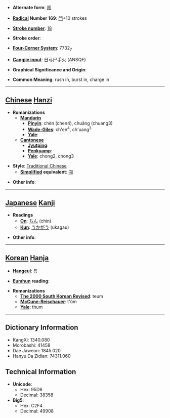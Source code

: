 * '''Alternate form''': [[闯]]

* '''[[Wiktionary:Chinese radical index| Radical]] Number 169''': [[Wiktionary:Chinese radical index 門|門]]+10 strokes

* '''[[Wiktionary:Chinese total strokes index|Stroke number]]''': [[Wiktionary:Chinese total strokes index 18|18]]

* '''Stroke order''': 

* '''[[Wiktionary:Chinese four corner index|Four-Corner System]]''': 7732<sub>7</sub>

* '''[[Wiktionary:Chinese Cangjie index|Cangjie input]]''': 日弓尸手火 (ANSQF)

* '''Graphical Significance and Origin''': 

* '''Common Meaning''': rush in, burst in, charge in

----

== [[Chinese]] [[Hanzi]] ==

* '''Romanizations'''
** '''[[Mandarin]]'''
*** '''[[Pinyin]]''': chèn (chen4), chuǎng (chuang3)
*** '''[[Wade-Giles]]''': ch'en<sup>4</sup>, ch'uang<sup>3</sup>
*** '''[[Yale]]''': 
** '''[[Cantonese]]'''
*** '''[[Jyutping]]''':
*** '''[[Penkyamp]]''': 
*** '''[[Yale]]''': chong2, chong3

* '''Style''': [[Traditional Chinese]] 
** '''[[Simplified Chinese|Simplified]] equivalent''': [[闯]]

* '''Other info''': 

----

== [[Japanese]] [[Kanji]] ==

* '''Readings'''
** '''[[On]]''': [[ちん]] (chin)
** '''[[Kun]]''': [[うかがう]] (ukagau)

* '''Other info''':  

----

== [[Korean]] [[Hanja]] ==

* '''[[Hangeul]]''': 틈

* '''[[Eumhun]] reading''': 

* '''Romanizations'''
** '''[[The 2000 South Korean Revised Romanization|The 2000 South Korean Revised]]''': teum
** '''[[McCune-Reischauer]]''': t'ŭm
** '''[[Yale]]''': thum

----

== Dictionary Information ==

* KangXi: 1340.080
* Morobashi: 41458
* Dae Jaweon: 1845.020
* Hanyu Da Zidian: 74311.060

== Technical Information ==

* '''Unicode''':
** Hex: 95D6
** Decimal: 38358
* '''Big5''':
** Hex: C2F4
** Decimal: 49908